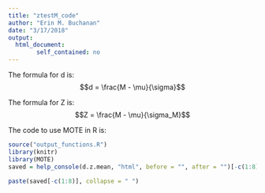 ```yaml
---
title: "ztestM_code"
author: "Erin M. Buchanan"
date: "3/17/2018"
output: 
  html_document:
        self_contained: no
---
```


The formula for d is: $$d = \frac{M - \mu}{\sigma}$$

The formula for Z is: $$Z = \frac{M - \mu}{\sigma_M}$$

The code to use MOTE in R is: 

```r
source("output_functions.R")
library(knitr)
library(MOTE)
saved = help_console(d.z.mean, "html", before = "", after = "")[-c(1:8)]
```

```r
paste(saved[-c(1:8)], collapse = " ")
```